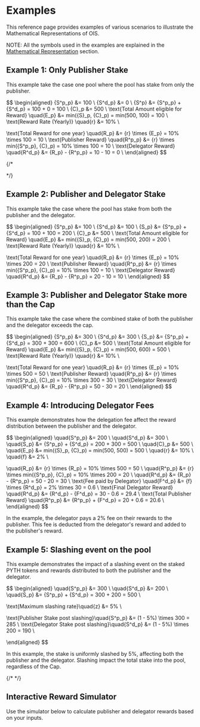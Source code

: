 

# Examples

This reference page provides examples of various scenarios to illustrate the Mathematical Representations of OIS.

NOTE: All the symbols used in the examples are explained in the [Mathematical Representation](/home/pyth-token/oracle-integrity-staking/mathematical-representation) section.

## Example 1: Only Publisher Stake

This example take the case one pool where the pool has stake from only the publisher.


$$
\begin{aligned}
{S^p_p} &= 100 \\
{S^d_p} &= 0 \\
{S^p} &= {S^p_p} + {S^d_p} = 100 + 0 = 100 \\
{C}_p &= 500 \\
\text{Total Amount eligible for Reward} \quad{E_p} &= min({S}_p, {C}_p) = min(500, 100) = 100 \\
\text{Reward Rate (Yearly)} \quad{r} &= 10\% \\

\text{Total Reward for one year} \quad{R_p} &= {r} \times {E_p} = 10\% \times 100 = 10 \\
\text{Publisher Reward} \quad{R^p_p} &= {r} \times min({S^p_p}, {C}_p) = 10\% \times 100 = 10 \\
\text{Delegator Reward} \quad{R^d_p} &= {R_p} - {R^p_p} = 10 - 10 = 0 \\
\end{aligned}
$$

{/* <div className="flex justify-center">
  <StakingCapBar fillPercentage={20} labelText="100" secondFillPercentage={10} />
</div> */}

## Example 2: Publisher and Delegator Stake

This example take the case where the pool has stake from both the publisher and the delegator.

$$
\begin{aligned}
{S^p_p} &= 100 \\
{S^d_p} &= 100 \\
{S_p} &= {S^p_p} + {S^d_p} = 100 + 100 = 200 \\
{C}_p &= 500 \\
\text{Total Amount eligible for Reward} \quad{E_p} &= min({S}_p, {C}_p) = min(500, 200) = 200 \\
\text{Reward Rate (Yearly)} \quad{r} &= 10\% \\

\text{Total Reward for one year} \quad{R_p} &= {r} \times {E_p} = 10\% \times 200 = 20 \\
\text{Publisher Reward} \quad{R^p_p} &= {r} \times min({S^p_p}, {C}_p) = 10\% \times 100 = 10 \\
\text{Delegator Reward} \quad{R^d_p} &= {R_p} - {R^p_p} = 20 - 10 = 10 \\
\end{aligned}
$$

## Example 3: Publisher and Delegator Stake more than the Cap

This example take the case where the combined stake of both the publisher and the delegator exceeds the cap.

$$
\begin{aligned}
{S^p_p} &= 300 \\
{S^d_p} &= 300 \\
{S_p} &= {S^p_p} + {S^d_p} = 300 + 300 = 600 \\
{C}_p &= 500 \\
\text{Total Amount eligible for Reward} \quad{E_p} &= min({S}_p, {C}_p) = min(500, 600) = 500 \\
\text{Reward Rate (Yearly)} \quad{r} &= 10\% \\

\text{Total Reward for one year} \quad{R_p} &= {r} \times {E_p} = 10\% \times 500 = 50 \\
\text{Publisher Reward} \quad{R^p_p} &= {r} \times min({S^p_p}, {C}_p) = 10\% \times 300 = 30 \\
\text{Delegator Reward} \quad{R^d_p} &= {R_p} - {R^p_p} = 50 - 30 = 20 \\
\end{aligned}
$$

## Example 4: Introducing Delegator Fees

This example demonstrates how the delegation fee affect the reward distribution between the publisher and the delegator.

$$
\begin{aligned}
\quad{S^p_p} &= 200 \\
\quad{S^d_p} &= 300 \\
\quad{S_p} &= {S^p_p} + {S^d_p} = 200 + 300 = 500 \\
\quad{C}_p &= 500 \\
\quad{E_p} &= min({S}_p, {C}_p) = min(500, 500) = 500 \\
\quad{r} &= 10\% \\
\quad{f} &= 2\% \\

\quad{R_p} &= {r} \times {R_p} = 10\% \times 500 = 50 \\
\quad{R^p_p} &= {r} \times min({S^p_p}, {C}_p) = 10\% \times 200 = 20 \\
\quad{R^d_p} &= {R_p} - {R^p_p} = 50 - 20 = 30 \\
\text{Fee paid by Delegator} \quad{F^d_p} &= {f} \times {R^d_p} = 2\% \times 30 = 0.6 \\
\text{Final Delegator Reward} \quad{R^d_p} &= {R^d_p} - {F^d_p} = 30 - 0.6 = 29.4 \\
\text{Total Publisher Reward} \quad{R^p_p} &= {R^p_p} + {F^d_p} = 20 + 0.6 = 20.6 \\
\end{aligned}
$$

In the example, the delegator pays a 2\% fee on their rewards to the publisher. This fee is deducted from the delegator's reward and added to the publisher's reward.

## Example 5: Slashing event on the pool

This example demonstrates the impact of a slashing event on the staked PYTH tokens and rewards distributed to both the publisher and the delegator.

$$
\begin{aligned}
\quad{S^p_p} &= 300 \\
\quad{S^d_p} &= 200 \\
\quad{S_p} &= {S^p_p} + {S^d_p} = 300 + 200 = 500 \\

\text{Maximum slashing rate}\quad{z} &= 5\% \\

\text{Publisher Stake post slashing}\quad{S^p_p} &= (1 - 5\%) \times 300 = 285 \\
\text{Delegator Stake post slashing}\quad{S^d_p} &= (1 - 5\%) \times 200 = 190 \\

\end{aligned}
$$

In this example, the stake is uniformly slashed by 5\%, affecting both the publisher and the delegator. Slashing impact the total stake into the pool, regardless of the Cap.

{/* <StakingCapBar fillPercentage={50} secondFillPercentage={20} labelText="100" /> */}


## Interactive Reward Simulator

Use the simulator below to calculate publisher and delegator rewards based on your inputs.


<RewardSimulator />